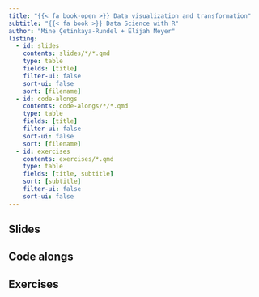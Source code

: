 ```yaml
---
title: "{{< fa book-open >}} Data visualization and transformation"
subtitle: "{{< fa book >}} Data Science with R"
author: "Mine Çetinkaya-Rundel + Elijah Meyer"
listing:
  - id: slides
    contents: slides/*/*.qmd
    type: table
    fields: [title]
    filter-ui: false
    sort-ui: false
    sort: [filename]
  - id: code-alongs
    contents: code-alongs/*/*.qmd
    type: table
    fields: [title]
    filter-ui: false
    sort-ui: false
    sort: [filename]
  - id: exercises
    contents: exercises/*.qmd
    type: table
    fields: [title, subtitle]
    sort: [subtitle]
    filter-ui: false
    sort-ui: false
---
```


## Slides

:::{#slides}
:::

## Code alongs

:::{#code-alongs}
:::

## Exercises

:::{#exercises}
:::